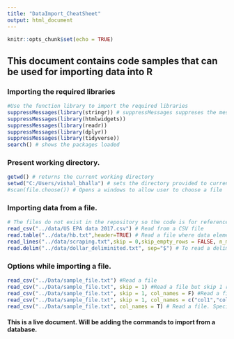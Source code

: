 ```yaml
---
title: "DataImport_CheatSheet"
output: html_document
---
```


```r
knitr::opts_chunk$set(echo = TRUE)
```

## This document contains code samples that can be used for importing data into R

### Importing the required libraries
```r
#Use the function library to import the required libraries
suppressMessages(library(stringr)) # suppressMessages suppreses the messages displayed whille loading the package
suppressMessages(library(htmlwidgets))
suppressMessages(library(readr))
suppressMessages(library(dplyr))
suppressMessages(library(tidyverse))
search() # shows the packages loaded
```

### Present working directory.
```r
getwd() # returns the current working directory
setwd("C:/Users/vishal_bhalla") # sets the directory provided to current working directory
#scan(file.choose()) # Opens a windows to allow user to choose a file
```

### Importing data from a file. 
```r
# The files do not exist in the repository so the code is for reference only
read_csv("../data/US EPA data 2017.csv") # Read from a CSV file
read.table("../data/hb.txt",header=TRUE) # Read a file where data elements are separated by one of more spaces or tabs
read_lines("../data/scraping.txt",skip = 0,skip_empty_rows = FALSE, n_max =10) # Read specific number of lines
read.delim("../data/dollar_deliminited.txt", sep="$") # To read a delimited file
```

### Options while importing a file. 
```r
read_csv("../Data/sample_file.txt") #Read a file
read_csv("../Data/sample_file.txt", skip = 1) #Read a file but skip 1 row. 1st row read is considered as header
read_csv("../Data/sample_file.txt", skip = 1, col_names = F) #Read a file but skip 1 row.X1,X2 are assigned header
read_csv("../Data/sample_file.txt", skip = 1, col_names = c("col1","col2")) #Read a file but skip 1 row.Specify Headers.
read_csv("../Data/sample_file.txt", col_names = T) # Read a file. Specify that 1st row is header row
```

#### This is a live document. Will be adding the commands to import from a database.